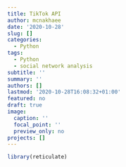 ```yaml
---
title: TikTok API
author: mcnakhaee
date: '2020-10-28'
slug: []
categories:
  - Python
tags:
  - Python
  - social network analysis
subtitle: ''
summary: ''
authors: []
lastmod: '2020-10-28T16:08:32+01:00'
featured: no
draft: true
image:
  caption: ''
  focal_point: ''
  preview_only: no
projects: []
---
```

```r
library(reticulate)
```



